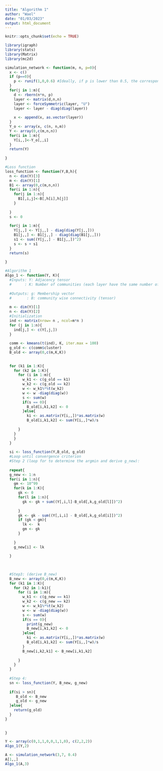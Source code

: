```yaml
---
title: "Algorithm 1"
author: "Wael"
date: "01/03/2023"
output: html_document
---
```


```r
knitr::opts_chunk$set(echo = TRUE)
```

```r
library(igraph)
library(stats)
library(Matrix)
library(mc2d)
```
```r
simulation_network <- function(m, n, p=0){
  x <- c()
  if (p==0){
    p <- runif(1,0,0.6) #Ideally, if p is lower than 0.5, the correspondant graph will be sparse
  }
  for(j in 1:m){
    d <- rbern(n*n, p)
    layer <- matrix(d,n,n)
    layer <- forceSymmetric(layer, "U")
    layer <- layer - diag(diag(layer))
    
    x <- append(x, as.vector(layer))
  }
  Y_o <- array(x, c(n, n,m))
  Y <- array(0,c(m,n,n))
  for(i in 1:m){
    Y[i,,]<-Y_o[,,i]
  }
  return(Y)
  
}
```


```r
#Loss function
loss_function <- function(Y,B,h){
  n <- dim(Y)[3]
  m <- dim(Y)[1]
  B1 <- array(0,c(m,n,n))
  for(i in 1:n){
    for(j in 1:n){
      B1[,i,j]<-B[,h[i],h[j]]
    }
    
  }
  s <- 0
  
  for(j in 1:m){
    Y[j,,] <- Y[j,,] - diag(diag(Y[j,,]))
    B1[j,,] <- B1[j,,] - diag(diag(B1[j,,]))
    s1 <- sum((Y[j,,] - B1[j,,])^2)
    s <- s + s1
  }
  return(s) 
  
}

#Algorithm 1
Algo_1 <- function(Y, K){
  #Inputs: Y: Adjacency tensor
  #      : K: Number of communities (each layer have the same number of communities)
  
  #Outputs: g: Membership vector
  #       : B: community wise connectivity (tensor)
  
  m <- dim(Y)[1]
  n <- dim(Y)[2]
  #Initialization
  ind <- matrix(nrow= n , ncol=m*n )
  for (j in 1:n){
    ind[j,] <- c(Y[,j,])
  }
  
  comm <- kmeans(t(ind), K, iter.max = 100)
  g_old <- c(comm$cluster)
  B_old <- array(0,c(m,K,K))
  
  
  for (k1 in 1:K){
    for (k2 in 1:K){
      for (i in 1:m){
        w_k1 <- c(g_old == k1)
        w_k2 <- c(g_old == k2)
        w <- w_k1%*%t(w_k2)
        w <- w -diag(diag(w))
        s <- sum(w)
        if(s == 0){
          B_old[i,k1,k2] <- 0
        }else{
          ki <- as.matrix(Y[i,,])*as.matrix(w)
          B_old[i,k1,k2] <- sum(Y[i,,]*w)/s
        
      }
    }
    }
  }
  
  si <- loss_function(Y,B_old, g_old)
  #Loop until convergence criterion
  #Step 2 (loop for to determine the argmin and derive g_new):
  
  repeat{
  g_new <- 1:n
  for(i in 1:n){
    gm <- 10^99
    for(k in 1:K){
      gk <- 0
      for(l in 1:n){
        gk <- gk + sum((Y[,i,l]-B_old[,k,g_old[l]])^2)
        
      }
      gk <- gk - sum((Y[,i,i] - B_old[,k,g_old[i]])^2)
      if (gk < gm){
        lk <-  k
        gm <- gk
      }
      
    }
    g_new[i] <- lk
    
  }
  
    
  
  #Step3: (derive B_new)
  B_new <- array(0,c(m,K,K))
  for (k1 in 1:K){
    for (k2 in 1:k1){
      for (i in 1:m){
        w_k1 <- c(g_new == k1)
        w_k2 <- c(g_new == k2)
        w <- w_k1%*%t(w_k2)
        w <- w -diag(diag(w))
        s <- sum(w)
        if(s == 0){
          print(g_new)
          B_new[i,k1,k2] <- 0
        }else{
          ki <- as.matrix(Y[i,,])*as.matrix(w)
          B_old[i,k1,k2] <- sum(Y[i,,]*w)/s
        }
        B_new[i,k2,k1] <- B_new[i,k1,k2]
        
      }
    }
  }
  
  #Step 4:
  sn <- loss_function(Y, B_new, g_new)
  
  if(si > sn){
     B_old <- B_new
     g_old <- g_new
  }else{
    return(g_old)
  }
}
 
  
}
```

```r
Y <- array(c(0,1,1,0,0,1,1,0), c(2,2,2))
Algo_1(Y,2)
```
```r
A <- simulation_network(3,7, 0.4)
A[1,,]
Algo_1(A,3)

```




